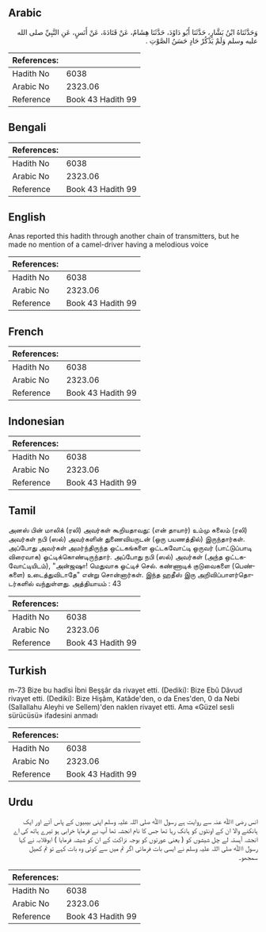 ## Arabic


<div dir="rtl" lang="ar" style={{fontSize:'larger',backgroundColor:'#f8f9fa',padding:20}}>
وَحَدَّثَنَاهُ ابْنُ بَشَّارٍ، حَدَّثَنَا أَبُو دَاوُدَ، حَدَّثَنَا هِشَامٌ، عَنْ قَتَادَةَ، عَنْ أَنَسٍ، عَنِ النَّبِيِّ صلى الله عليه وسلم وَلَمْ يَذْكُرْ حَادٍ حَسَنُ الصَّوْتِ ‏.‏
</div>
<div style={{backgroundColor:'#f8f9fa',padding:20, marginBottom: 10}}><table> <thead> <tr> <th>References:</th> <th></th> </tr> </thead> <tbody><tr><td>Hadith No</td><td>6038</td></tr><tr><td>Arabic No</td><td>2323.06</td></tr><tr><td>Reference</td><td>Book 43 Hadith 99</td></tr></tbody></table></div>

## Bengali


<div dir="ltr" lang="bn" style={{fontSize:'larger',backgroundColor:'#f8f9fa',padding:20}}>

</div>
<div style={{backgroundColor:'#f8f9fa',padding:20, marginBottom: 10}}><table> <thead> <tr> <th>References:</th> <th></th> </tr> </thead> <tbody><tr><td>Hadith No</td><td>6038</td></tr><tr><td>Arabic No</td><td>2323.06</td></tr><tr><td>Reference</td><td>Book 43 Hadith 99</td></tr></tbody></table></div>

## English


<div dir="ltr" lang="en" style={{fontSize:'larger',backgroundColor:'#f8f9fa',padding:20}}>
Anas reported this hadith through another chain of transmitters, but he made no mention of a camel-driver having a melodious voice
</div>
<div style={{backgroundColor:'#f8f9fa',padding:20, marginBottom: 10}}><table> <thead> <tr> <th>References:</th> <th></th> </tr> </thead> <tbody><tr><td>Hadith No</td><td>6038</td></tr><tr><td>Arabic No</td><td>2323.06</td></tr><tr><td>Reference</td><td>Book 43 Hadith 99</td></tr></tbody></table></div>

## French


<div dir="ltr" lang="fr" style={{fontSize:'larger',backgroundColor:'#f8f9fa',padding:20}}>

</div>
<div style={{backgroundColor:'#f8f9fa',padding:20, marginBottom: 10}}><table> <thead> <tr> <th>References:</th> <th></th> </tr> </thead> <tbody><tr><td>Hadith No</td><td>6038</td></tr><tr><td>Arabic No</td><td>2323.06</td></tr><tr><td>Reference</td><td>Book 43 Hadith 99</td></tr></tbody></table></div>

## Indonesian


<div dir="ltr" lang="id" style={{fontSize:'larger',backgroundColor:'#f8f9fa',padding:20}}>

</div>
<div style={{backgroundColor:'#f8f9fa',padding:20, marginBottom: 10}}><table> <thead> <tr> <th>References:</th> <th></th> </tr> </thead> <tbody><tr><td>Hadith No</td><td>6038</td></tr><tr><td>Arabic No</td><td>2323.06</td></tr><tr><td>Reference</td><td>Book 43 Hadith 99</td></tr></tbody></table></div>

## Tamil


<div dir="ltr" lang="ta" style={{fontSize:'larger',backgroundColor:'#f8f9fa',padding:20}}>
அனஸ் பின் மாலிக் (ரலி) அவர்கள் கூறியதாவது: (என் தாயார்) உம்மு சுலைம் (ரலி) அவர்கள் நபி (ஸல்) அவர்களின் துணைவியருடன் (ஒரு பயணத்தில்) இருந்தார்கள். அப்போது அவர்கள் அமர்ந்திருந்த ஒட்டகங்களை ஒட்டகவோட்டி ஒருவர் (பாட்டுப்பாடி விரைவாக) ஓட்டிக்கொண்டிருந்தார். அப்போது நபி (ஸல்) அவர்கள் (அந்த ஒட்டகவோட்டியிடம்), "அன்ஜஷா! மெதுவாக ஓட்டிச் செல். கண்ணாடிக் குடுவைகளை (பெண்களை) உடைத்துவிடாதே" என்று சொன்னார்கள். இந்த ஹதீஸ் இரு அறிவிப்பாளர்தொடர்களில் வந்துள்ளது. அத்தியாயம் : 43
</div>
<div style={{backgroundColor:'#f8f9fa',padding:20, marginBottom: 10}}><table> <thead> <tr> <th>References:</th> <th></th> </tr> </thead> <tbody><tr><td>Hadith No</td><td>6038</td></tr><tr><td>Arabic No</td><td>2323.06</td></tr><tr><td>Reference</td><td>Book 43 Hadith 99</td></tr></tbody></table></div>

## Turkish


<div dir="ltr" lang="tr" style={{fontSize:'larger',backgroundColor:'#f8f9fa',padding:20}}>
m-73 Bize bu hadîsi İbni Beşşâr da rivayet etti. (Dediki): Bize Ebû Dâvud rivayet etti. (Dediki): Bize Hişâm, Katâde'den, o da Enes'den, 0 da Nebi (Sallallahu Aleyhi ve Sellem)'den naklen rivayet etti. Ama «Güzel sesli sürücüsü» ifadesini anmadı
</div>
<div style={{backgroundColor:'#f8f9fa',padding:20, marginBottom: 10}}><table> <thead> <tr> <th>References:</th> <th></th> </tr> </thead> <tbody><tr><td>Hadith No</td><td>6038</td></tr><tr><td>Arabic No</td><td>2323.06</td></tr><tr><td>Reference</td><td>Book 43 Hadith 99</td></tr></tbody></table></div>

## Urdu


<div dir="rtl" lang="ur" style={{fontSize:'larger',backgroundColor:'#f8f9fa',padding:20}}>
انس رضی اﷲ عنہ سے روایت ہے رسول اﷲ صلی ‌اللہ ‌علیہ ‌وسلم اپنی بیبیوں کے پاس آئے اور ایک ہانکنے والا ان کے اونٹوں کو ہانک رہا تھا جس کا نام انجشہ تھا آپ نے فرمایا خرابی ہو تیرے ہاتھ کی اے انجشہ آہستہ لے چل شیشوں کو ( یعنی عورتوں کو بوجہ نزاکت کے ان کو شیشہ فرمایا ) ابوقلابہ نے کہا رسول اﷲ صلی ‌اللہ ‌علیہ ‌وسلم نے ایسی بات فرمائی اگر تم میں سے کوئی وہ بات کہے تو تم کھیل سمجھو۔
</div>
<div style={{backgroundColor:'#f8f9fa',padding:20, marginBottom: 10}}><table> <thead> <tr> <th>References:</th> <th></th> </tr> </thead> <tbody><tr><td>Hadith No</td><td>6038</td></tr><tr><td>Arabic No</td><td>2323.06</td></tr><tr><td>Reference</td><td>Book 43 Hadith 99</td></tr></tbody></table></div>